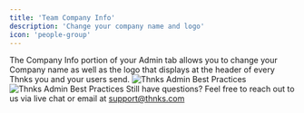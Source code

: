 ```yaml
---
title: 'Team Company Info'
description: 'Change your company name and logo'
icon: 'people-group'
---
```


The Company Info portion of your Admin tab allows you to change your Company name as well as the logo that displays at the header of every Thnks you and your users send.
<img
  className="block dark:hidden"
  src="/images/company_info_image.png"
  alt="Thnks Admin Best Practices"
/>
<img
  className="hidden dark:block"
  src="/images/company_info_image.png"
  alt="Thnks Admin Best Practices"
/>
Still have questions? Feel free to reach out to us via live chat or email at support@thnks.com